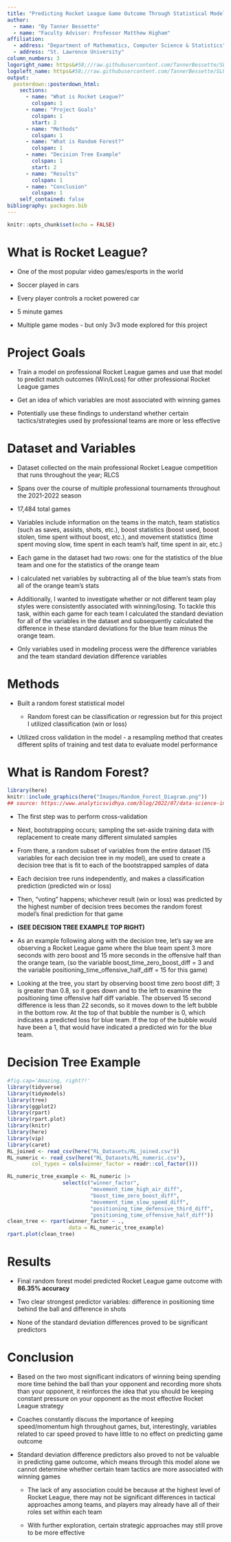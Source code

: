 ```yaml
---
title: "Predicting Rocket League Game Outcome Through Statistical Modeling"
author:
  - name: "By Tanner Bessette"
  - name: "Faculty Advisor: Professor Matthew Higham"
affiliation: 
  - address: "Department of Mathematics, Computer Science & Statistics"
  - address: "St. Lawrence University"
column_numbers: 3
logoright_name: https&#58;//raw.githubusercontent.com/TannerBessette/SLU_Fellows/main/Images/Rocket_League_Logo.png
logoleft_name: https&#58;//raw.githubusercontent.com/TannerBessette/SLU_Fellows/main/Images/St_Lawrence_Logo.png
output: 
  posterdown::posterdown_html:
    sections:
      - name: "What is Rocket League?"
        colspan: 1
      - name: "Project Goals"
        colspan: 1
        start: 2
      - name: "Methods"
        colspan: 1
      - name: "What is Random Forest?"
        colspan: 1
      - name: "Decision Tree Example"
        colspan: 1
        start: 2
      - name: "Results"
        colspan: 1
      - name: "Conclusion"
        colspan: 1
    self_contained: false
bibliography: packages.bib
---
```


```r
knitr::opts_chunk$set(echo = FALSE)
```

# What is Rocket League?

-   One of the most popular video games/esports in the world

-   Soccer played in cars

-   Every player controls a rocket powered car

-   5 minute games

-   Multiple game modes - but only 3v3 mode explored for this project

# Project Goals

-   Train a model on professional Rocket League games and use that model to predict match outcomes (Win/Loss) for other professional Rocket League games

-   Get an idea of which variables are most associated with winning games

-   Potentially use these findings to understand whether certain tactics/strategies used by professional teams are more or less effective

# Dataset and Variables

-   Dataset collected on the main professional Rocket League competition that runs throughout the year; RLCS

-   Spans over the course of multiple professional tournaments throughout the 2021-2022 season

-   17,484 total games

-   Variables include information on the teams in the match, team statistics (such as saves, assists, shots, etc.), boost statistics (boost used, boost stolen, time spent without boost, etc.), and movement statistics (time spent moving slow, time spent in each team's half, time spent in air, etc.)

-   Each game in the dataset had two rows: one for the statistics of the blue team and one for the statistics of the orange team

-   I calculated net variables by subtracting all of the blue team's stats from all of the orange team's stats

-   Additionally, I wanted to investigate whether or not different team play styles were consistently associated with winning/losing. To tackle this task, within each game for each team I calculated the standard deviation for all of the variables in the dataset and subsequently calculated the difference in these standard deviations for the blue team minus the orange team.

-   Only variables used in modeling process were the difference variables and the team standard deviation difference variables

# Methods

-   Built a random forest statistical model

    -   Random forest can be classification or regression but for this project I utilized classification (win or loss)

-   Utilized cross validation in the model - a resampling method that creates different splits of training and test data to evaluate model performance

# What is Random Forest?

```r
library(here)
knitr::include_graphics(here("Images/Random_Forest_Diagram.png"))
## source: https://www.analyticsvidhya.com/blog/2022/07/data-science-interview-series-part-2-random-forest-and-svm/'
```

-   The first step was to perform cross-validation

-   Next, bootstrapping occurs; sampling the set-aside training data with replacement to create many different simulated samples

-   From there, a random subset of variables from the entire dataset (15 variables for each decision tree in my model), are used to create a decision tree that is fit to each of the bootstrapped samples of data

-   Each decision tree runs independently, and makes a classification prediction (predicted win or loss)

-   Then, "voting" happens; whichever result (win or loss) was predicted by the highest number of decision trees becomes the random forest model's final prediction for that game

-   **(SEE DECISION TREE EXAMPLE TOP RIGHT)**

-   As an example following along with the decision tree, let's say we are observing a Rocket League game where the blue team spent 3 more seconds with zero boost and 15 more seconds in the offensive half than the orange team, (so the variable boost_time_zero_boost_diff = 3 and the variable positioning_time_offensive_half_diff = 15 for this game)

-   Looking at the tree, you start by observing boost time zero boost diff; 3 is greater than 0.8, so it goes down and to the left to examine the positioning time offensive half diff variable. The observed 15 second difference is less than 22 seconds, so it moves down to the left bubble in the bottom row. At the top of that bubble the number is 0, which indicates a predicted loss for blue team. If the top of the bubble would have been a 1, that would have indicated a predicted win for the blue team.

# Decision Tree Example

```r
#fig.cap='Amazing, right?!'
library(tidyverse)
library(tidymodels)
library(tree)
library(ggplot2)
library(rpart)
library(rpart.plot)
library(knitr)
library(here)
library(vip)
library(caret)
RL_joined <- read_csv(here("RL_Datasets/RL_joined.csv"))
RL_numeric <- read_csv(here("RL_Datasets/RL_numeric.csv"), 
        col_types = cols(winner_factor = readr::col_factor()))

RL_numeric_tree_example <- RL_numeric |> 
                  select(c("winner_factor", 
                           "movement_time_high_air_diff",
                           "boost_time_zero_boost_diff",
                           "movement_time_slow_speed_diff",
                           "positioning_time_defensive_third_diff",
                           "positioning_time_offensive_half_diff"))
clean_tree <- rpart(winner_factor ~ ., 
                    data = RL_numeric_tree_example)
rpart.plot(clean_tree)
```

# Results

-   Final random forest model predicted Rocket League game outcome with **86.35% accuracy**

-   Two clear strongest predictor variables: difference in positioning time behind the ball and difference in shots

-   None of the standard deviation differences proved to be significant predictors

# Conclusion

-   Based on the two most significant indicators of winning being spending more time behind the ball than your opponent and recording more shots than your opponent, it reinforces the idea that you should be keeping constant pressure on your opponent as the most effective Rocket League strategy

-   Coaches constantly discuss the importance of keeping speed/momentum high throughout games, but, interestingly, variables related to car speed proved to have little to no effect on predicting game outcome

-   Standard deviation difference predictors also proved to not be valuable in predicting game outcome, which means through this model alone we cannot determine whether certain team tactics are more associated with winning games

    -   The lack of any association could be because at the highest level of Rocket League, there may not be significant differences in tactical approaches among teams, and players may already have all of their roles set within each team

    -   With further exploration, certain strategic approaches may still prove to be more effective
